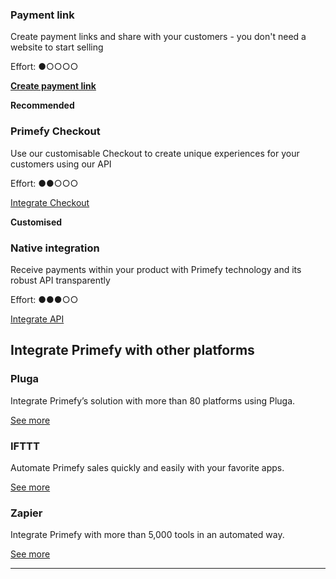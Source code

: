 ### Payment link

Create payment links and share with your customers - you don't need a website to start selling

Effort: ●○○○○

[**Create payment link**](https://www.youtube.com/watch?v=Ai6jfspr0Mg)

**Recommended**

### **Primefy Checkout**

Use our customisable Checkout to create unique experiences for your customers using our API

Effort: ●●○○○

[Integrate Checkout](https://www.notion.so/Payment-links-9d11002c9a404d73b741c16b9a1f5133?pvs=21)

**Customised**

### Native integration

Receive payments within your product with Primefy technology and its robust API transparently

Effort: ●●●○○

[Integrate API](https://www.notion.so/Introduction-56b6fae212584d0688ad73fa27503cc9?pvs=21)

## Integrate Primefy with other platforms

### Pluga

Integrate Primefy’s solution with more than 80 platforms using Pluga.

[See more](https://www.notion.so/79334f7c995f41e8a440ff56de73e314?pvs=21)

### IFTTT

Automate Primefy sales quickly and easily with your favorite apps.

[See more](https://www.notion.so/fcbf9bb7794d4140b760b876166a4849?pvs=21)

### Zapier

Integrate Primefy with more than 5,000 tools in an automated way.

[See more](https://www.notion.so/dd9258801a5c4487845a2e6982607646?pvs=21)

***